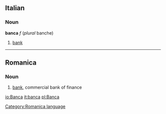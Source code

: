 ==Italian==
===Noun===
'''banca''' ''f'' (''plural'' banche)

# [[bank]]

----

== Romanica==
[[Category:Romanica language]]
=== Noun ===
# [[bank]], commercial bank of finance

[[io:Banca]]
[[it:banca]]
[[pl:Banca]]